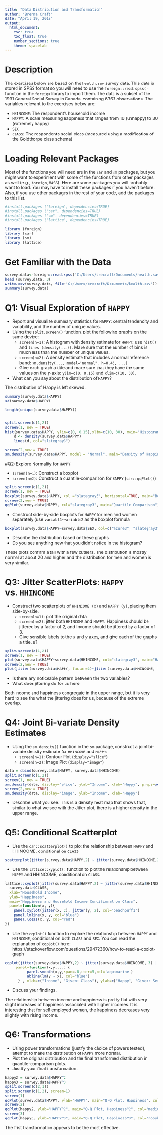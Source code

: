 ---
title: "Data Distribution and Transformation"
author: "Brenna Craft"
date: "April 19, 2018"
output: 
  html_document:
    toc: true
    toc_float: true
    number_sections: true
    theme: spacelab
---
# Description
The exercises below are based on the `health.sav` survey data. This data is stored in SPSS format so you will need to use the `foreign::read.spss()` function in the `foreign` library to import them. The data is a subset of the 1991 General Social Survey in Canada, containing 6363 observations. The variables relevant to the exercises below are:

+ `HHINCOME`: The respondent's household income
+ `HAPPY`: A scale measuring happiness that ranges from 10 (unhappy) to 30 (extremely happy)
+ `SEX`
+ `CLASS`: The respondents social class (measured using a modification of the Goldthorpe class schema)


# Loading Relevant Packages

Most of the functions you will need are in the `car` and `sm` packages, but you might want to experiment with some of the functions from other packages as well (e.g., `foreign`, `MASS`). 
Here are some packages you will probably want to load. You may have to install these packages if you haven't before. Also, if you use other packages in the rest of your code, add the packages to this list.

```{r message=FALSE}
#install.packages ("foreign", dependencies=TRUE)
#install.packages ("car", dependencies=TRUE)
#install.packages ("sm", dependencies=TRUE)
#install.packages ("lattice", dependencies=TRUE)
```

```{r message=FALSE, warning=FALSE}
library (foreign)
library (car)
library (sm)
library (lattice)
```

# Get Familiar with the Data

```{r}
survey.data<-foreign::read.spss('C:/Users/brecraft/Documents/health.sav', to.data.frame = TRUE)
head (survey.data, 3)
write.csv(survey.data, file('C:/Users/brecraft/Documents/health.csv'))
summary(survey.data)
```

# Q1: Visual Exploration of `HAPPY`

+ Report and visualize summary statistics for `HAPPY`: central tendencity and variability, and the number of unique values.
+ Using the `split.screen()` function, plot the following graphs on the same device: 
    * `screen(n=1)`: A histogram with density estimate for `HAPPY`: use `hist()` and `lines (density(...))`. Make sure that the number of bins is much less than the number of unique values.
    * `screen(n=2)`: A density estimate that includes a normal reference band: `sm.density(..., model="normal", h=0.46, ...)` 
    * Give each graph a title and make sure that they have the same values on the $y$-axis: `ylim=c(0, 0.15)` and `xlim=c(10, 30)`. 
+ What can you say about the distribution of `HAPPY`?

The distribution of Happy is left skewed. 


```{r, echo=FALSE}
summary(survey.data$HAPPY)
sd(survey.data$HAPPY)

length(unique(survey.data$HAPPY))
 
```

```{r, echo=FALSE}
split.screen(c(1,2))
screen(1, new = TRUE)
hist(survey.data$HAPPY, ylim=c(0, 0.15),xlim=c(10, 30), main="Histogram of Happiness", probability=TRUE, col="gray", border="white", xlab="Happiness")
    d <- density(survey.data$HAPPY)
    lines(d, col="slategray3")

screen(2,new = TRUE)
sm.density(survey.data$HAPPY, model = "Normal", main="Density of Happiness", xlim=c(10, 30), col="black", xlab="Happiness", h=0.46)
```


#Q2: Explore Normality for `HAPPY`

+ `screen(n=1)`: Construct a boxplot
+ `screen(n=2)`: Construct a quantile-comparison for `HAPPY` (`car::qqPlot()`)

```{r, echo=FALSE, warning=FALSE}
split.screen(c(1,2))
screen(1, new = TRUE)
boxplot(survey.data$HAPPY, col ="slategray3", horizontal=TRUE, main="Box Plot for Happiness")
screen(2,new = TRUE)
qqPlot(survey.data$HAPPY, col="slategray3", main="Quartile Comparison")
```
+ Construct side-by-side boxplots for `HAPPY` for men and women separately (use `variabl1~variable2` as the boxplot formula 

```{r, echo=FALSE}
boxplot(survey.data$HAPPY~survey.data$SEX, col=c("azure3", "slategray3"))
```
+ Describe the distribution based on these graphs
+ Do you see anything new that you didn't notice in the histogram?

These plots confirm a tail with a few outliers. The distribution is mostly normal at about 20 and higher and the distribution for men and women is very similar.

# Q3: Jitter ScatterPlots: `HAPPY` vs. `HHINCOME`

+ Construct two scatterplots of `HHINCOME (x)` and `HAPPY (y)`, placing them side-by-side.
    * `screen(n=1)`: plot the original data 
    * `screen(n=2)`: jitter both `HHINCOME` and `HAPPY`. Happiness should be jittered by a factor of 2, and Income should be jittered by a factor of 3. 
    * Give sensible labels to the $x$ and $y$ axes, and give each of the graphs a title. 
e?

```{r, echo=FALSE, warning=FALSE}
split.screen(c(1,2))
screen(1, new = TRUE)
plot(survey.data$HAPPY~survey.data$HHINCOME, col="slategray3", main="Happy vs Income", ylab="Happy", xlab="Income")
screen(2,new = TRUE)
plot(jitter(survey.data$HAPPY, factor=2)~jitter(survey.data$HHINCOME, factor=3), col="slategray3", main="Happy vs Income, Jittered", ylab="Happy", xlab="Income")
```

+ Is there any noticeable pattern between the two variables? 
+ What does jittering do for us here

Both income and happiness congregate in the upper range, but it is very hard to see the what the jittering does for us, because of the extreme overlap.


# Q4: Joint Bi-variate Density Estimates

+ Using the `sm.density()` function in the `sm` package, construct a joint bi-variate density estimate for `HHINCOME` and `HAPPY`:
    * `screen(n=1)`: Contour Plot (`display="slice"`)
    * `screen(n=2)`: Image Plot (`display="image"`)


```{r, echo=FALSE, warning=FALSE}
data = cbind(survey.data$HAPPY, survey.data$HHINCOME)
split.screen(c(1,2))
screen(1, new = TRUE)
sm.density(data, display="slice", ylab="Income", xlab="Happy", props=seq(from=5, to=95, by=10))
screen(2,new = TRUE)
sm.density(data, display="image", ylab="Income", xlab="Happy")
```

+ Describe what you see.
This is a density heat map that shows that, similar to what we see with the Jitter plot, there is a higher density in the upper range. 

# Q5: Conditional Scatterplot

+ Use the `car::scatterplot()` to plot the relationship between `HAPPY` and HHINCOME, conditional on `CLASS`

```{r, echo=TRUE, warning=FALSE}
scatterplot(jitter(survey.data$HAPPY,2) ~ jitter(survey.data$HHINCOME,2)|survey.data$CLASS, reg.line=F, smooth=T, col=c('darkgrey', 'darkorchid1', 'tomato2', 'deepskyblue3', 'burlywood'),xlab="Income", ylab="Happy")
```
+ Use the `lattice::xyplot()` function to plot the relationship between `HAPPY` and HHINCOME, conditional on `CLASS`.
```{r, echo=TRUE, warning=FALSE}
lattice::xyplot(jitter(survey.data$HAPPY,2) ~ jitter(survey.data$HHINCOME, 3) |
  survey.data$CLASS, 
  xlab="Household Income",
  ylab="Happiness", 
  main="Happiness and Household Income Conditional on Class",
  panel=function(x, y){
    panel.xyplot(jitter(x, 2), jitter(y, 2), col='peachpuff1')
    panel.lmline(x, y, col="blue")
    panel.loess(x, y, col="red")
})

```

+ Use the `coplot()` function to explore the relationship between `HAPPY` and `HHINCOME`, conditional on both `CLASS` and `SEX`. You can read the explanation of `coplot()` here: https://stackoverflow.com/questions/29472360/how-to-read-a-coplot-graph

```{r, echo=FALSE, warning=FALSE}
coplot(jitter(survey.data$HAPPY,2) ~ jitter(survey.data$HHINCOME, 3) | survey.data$CLASS * survey.data$SEX,
     panel=function(x,y,...) {
          panel.smooth(x,y,span=.8,iter=5,col='aquamarine')
          abline(lm(y ~ x), col="blue") 
      } , xlab=c("Income", "Given: Class"), ylab=c("Happy", "Given: Sex"))
```
+ Discuss your findings.

The relationship between income and happiness is pretty flat with very slight increases of happiness associated with higher incomes. It is interesting that for self employed women, the happiness decreases very slightly with rising income.

# Q6: Transformations

+ Using power transformations (justify the choice of powers tested), attempt to make the distribution of `HAPPY` more normal. 
+ Plot the original distribution and the final transformed distribution in quantile-comparison plots. 
+ Justify your final transformation.
```{r}
happy2 = survey.data$HAPPY^2
happy3 = survey.data$HAPPY^3
split.screen(c(2,1))
split.screen(c(1,2), screen=1)
screen(1)
qqPlot(survey.data$HAPPY, ylab="HAPPY", main="Q-Q Plot, Happiness", col="paleturquoise")
screen(2)
qqPlot(happy2, ylab="HAPPY^2", main="Q-Q Plot, Happiness^2", col="mediumaquamarine")
screen(3)
qqPlot(happy3, ylab="HAPPY^3", main="Q-Q Plot, Happiness^3", col="rosybrown")
```
The frist transformation appears to be the most effective.
